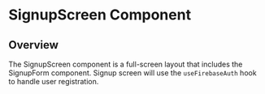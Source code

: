 
<Meta of={SignupScreenStories.default} />

# SignupScreen Component

## Overview
The SignupScreen component is a full-screen layout that includes the SignupForm component. Signup screen will use the `useFirebaseAuth` hook to 
handle user registration.

<Canvas of={SignupScreenStories.Default} />